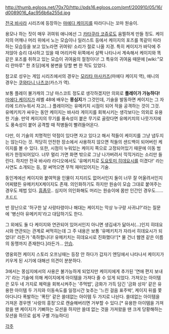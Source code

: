 http://thumb.egloos.net/70x70/http://pds16.egloos.com/pmf/200910/05/16/d0089016_4ac956b6a255d.jpg

[[전국 바사라]] 시리즈에 등장하는 [[마에다 케이지]]를 따라다니는 꼬마 원숭이.

용모나 하는 짓이 매우 귀여워 애니에선 그 [[카타쿠라 코쥬로]]도 움찔하게 만들 정도.
케이지의 어깨나 머리 위에서 노는 모습이나 일러스트 등에서 케이지의 포즈를 똑같이 따라하는 모습등을 보고 있노라면 귀여워! 소리가 절로 나올 지경.
특히 케이지가 바닥에 주저앉아 승리 대사하고 있을 때 머리카락 뒤쪽에서 살짝 나타나서 계속해서 케이지와 똑같은 포즈를 취하고 있는 모습이 귀여움의 절정이다!
그 특유의 귀여움 때문에 [wiki:"모리 란마루" 한 초딩]에게 봉변을 당할 뻔 한 적도 있었다.

참고로 성우는 게임 시리즈에서의 경우는 [[모리타 마사카즈]](마에다 케이지 역), 애니의 경우는 [[쿠와타니 나츠코]](카스가 역).


보통 플레이 불가캐의 그냥 마스코트 정도로 생각하겠지만 의외로 '''플레이가 가능하다!'''
[[마에다 케이지]]가 레벨 48에 배우는 '''몽심지'''가 그것인데, 기술을 발동하면 케이지는 그 자리에 드러누워서 자고(...) 플레이어는 유메키치 시점이 되어 적을 공격하는 것이 그것. 유메키치가 싸우는 동안 케이지는 바사라 게이지를 회복시키는 생각보다는 의외로 유용한 기술.
만약 케이지의 무기를 풍속성이 붙은 무기로 골랐다면 유메키치의 나뭇가지에도 풍속성이 붙어 공격할 때 적병들이 빨려들어온다.

다만, 이 기술의 치명적인 약점이 있다면 자고 있다고 해서 적들이 케이지를 그냥 냅두지는 않는다는 것. 적당히 안전한 장소에서 사용하지 않으면 적들의 샌드백이 되어버린 케이지를 볼 수 있다.
또한, 시점이 누워있는 케이지 쪽으로 고정되어있기 때문에 이동 범위가 한정되어있다.
너무 멀리 가면 화면 밖으로 그냥 나가버려서 끽끽거리는 소리만 들린다.
하지만 전국 바사라 라디오에서도 '유메키치로 [[도요토미 히데요시]]를 이겼다!' 라는 사연도 소개되는 등, 잘 써먹으면 무척 재미있어지는 기술.


동인계에선 케이지와 붙여먹을 인물이 지지리도 없어서인지 둘이 너무 잘 어울려서인지 어찌됐든 유메키치X케이지도 존재.
의인화하기도 하지만 원숭이 모습 그대로 붙여주는 경우도 제법 있다. [[흠좀무]]..
심지어 의인화해도 머리는 원숭이에 몸만 인간인 경우도......[[ㅎㄷㄷ]]

반 장난으로 '허구한 날 사랑타령이나 해대는 케이지는 막상 누구랑 사귀냐?'라는 질문에 '병신아 유메키치'라고 대답하기도 한다.


그 외에도 둘 다 케이지와 연관되어 있어서인지 아니면 생김새가 닮아서(...)인지 히데요시와 연관되는 관계로 써먹히는데 그 주 내용은 보통 '유메키치가 자라서 히데요시가 되었다!' 라든가 '축하합니다! 유메키치는 히데요시로 진화했다!'[* 물 건너 웹엔 같은 이름의 동맹까지 존재한다.]라든가... [[안습]].


영웅외전 케이지 스토리 오프닝때는 등장 안 하다가 갑자기 엔딩에서 나타나서 케이지가 키우게 된 시기에 대해선 의견이 분분하다.


3에서는 몽심지에서의 사용은 불가능하게 되었지만 케이지에게 추가된 '연애 편지 보내기' 라는 기술에 의해 케이지에게 아이템을 가져다 줄 수 있게 되었다.
가져오는 아이템은 모두 네 가지로 체력을 회복시켜주는 '주먹밥', 금화가 가득 담긴 '금화 상자' 같은 유용한 아이템 두 가지와 이동속도를 일정시간 늦추는 '느린 걸음 표주박', 케이지 뒤를 쫓아다니다 폭발하는 '폭탄' 같은 쓸데없는 아이템 두 가지로 나뉜다.
쓸데없는 아이템을 가져온 경우엔 '사랑의 흥정'으로 캔슬해버리면 거부할 수 있다.[* 유용한 아이템을 가져왔을 땐 케이지가 기뻐하는 모션을 하지만 쓸데 없는 것을 가져왔을 땐 크게 당황해하는 모션을 하므로 쉽게 구별 가능하다]

[[각주]]
